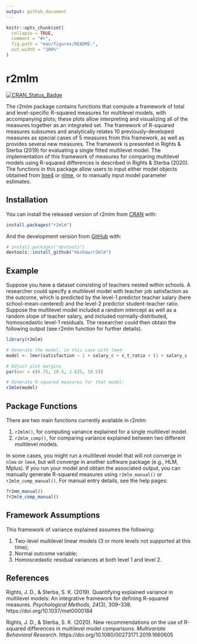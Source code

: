 ```yaml
---
output: github_document
---
```


<!-- README.md is generated from README.Rmd. Please edit that file -->

```r
knitr::opts_chunk$set(
  collapse = TRUE,
  comment = "#>",
  fig.path = "man/figures/README-",
  out.width = "100%"
)
```

# r2mlm

<!-- badges: start -->
[![CRAN_Status_Badge](https://img.shields.io/cran/v/r2mlm)](https://cran.r-project.org/package=r2mlm)
<!-- badges: end -->

The r2mlm package contains functions that compute a framework of total and level-specific R-squared measures for multilevel models, with accompanying plots; these plots allow interpreting and visualizing all of the measures together as an integrated set. The framework of R-squared measures subsumes and analytically relates 10 previously-developed measures as special cases of 5 measures from this framework, as well as provides several new measures. The framework is presented in Rights & Sterba (2019) for evaluating a single fitted multilevel model. The implementation of this framework of measures for comparing multilevel models using R-squared differences is described in Rights & Sterba (2020). The functions in this package allow users to input either model objects obtained from [lme4](https://cran.r-project.org/web/packages/lme4/index.html) or [nlme](https://cran.r-project.org/web/packages/nlme/index.html), or to manually input model parameter estimates.

## Installation

You can install the released version of r2mlm from [CRAN](https://CRAN.R-project.org) with:

``` r
install.packages("r2mlm")
```

And the development version from [GitHub](https://github.com/) with:

``` r
# install.packages("devtools")
devtools::install_github("mkshaw/r2mlm")
```
## Example

Suppose you have a dataset consisting of teachers nested within schools. A researcher could specify a multilevel model with teacher job satisfaction as the outcome, which is predicted by the level-1 predictor teacher salary (here school-mean-centered) and the level-2 predictor student-teacher ratio. Suppose the multilevel model included a random intercept as well as a random slope of teacher salary, and included normally-distributed, homoscedastic level-1 residuals. The researcher could then obtain the following output (see r2mlm function for further details). 

```r
library(r2mlm)

# Generate the model, in this case with lme4:
model <- lmer(satisfaction ~ 1 + salary_c + s_t_ratio + (1 + salary_c | schoolID), data = teachsat, REML = TRUE)

# Adjust plot margins
par(mar = c(6.75, 10.5, 2.625, 10.5))

# Generate R-squared measures for that model:
r2mlm(model)
```

## Package Functions

There are two main functions currently available in r2mlm:

1. `r2mlm()`, for computing variance explained for a single multilevel model.
2. `r2mlm_comp()`, for comparing variance explained between two different multilevel models.

In some cases, you might run a multilevel model that will not converge in `nlme` or `lme4`, but will converge in another software package (e.g., HLM, Mplus). If you run your model and obtain the associated output, you can manually generate R-squared measures using `r2mlm_manual()` or `r2mlm_comp_manual()`. For manual entry details, see the help pages:

``` r
?r2mm_manual()
?r2mlm_comp_manual()
```

## Framework Assumptions

This framework of variance explained assumes the following:

1. Two-level multilevel linear models (3 or more levels not supported at this time);
2. Normal outcome variable;
3. Homoscedastic residual variances at both level 1 and level 2.

## References

Rights, J. D., & Sterba, S. K. (2019). Quantifying explained variance in multilevel models: An integrative framework for defining R-squared measures. *Psychological Methods*, *24*(3), 309–338. https://doi.org/10.1037/met0000184 

Rights, J. D., & Sterba, S. K. (2020). New recommendations on the use of R-squared differences in multilevel model comparisons. *Multivariate Behavioral Research*. https://doi.org/10.1080/00273171.2019.1660605



